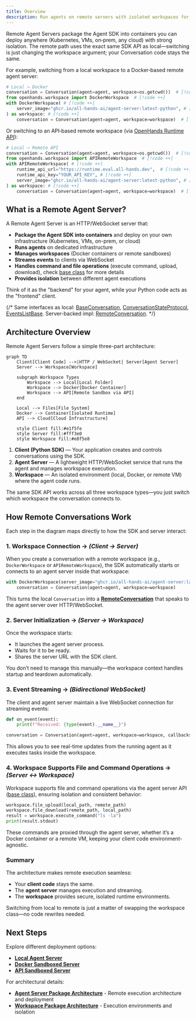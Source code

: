 ```yaml
---
title: Overview
description: Run agents on remote servers with isolated workspaces for production deployments.
---
```


Remote Agent Servers package the Agent SDK into containers you can deploy anywhere (Kubernetes, VMs, on‑prem, any cloud) with strong isolation. The remote path uses the exact same SDK API as local—switching is just changing the workspace argument; your Conversation code stays the same.


For example, switching from a local workspace to a Docker‑based remote agent server:

```python lines
# Local → Docker
conversation = Conversation(agent=agent, workspace=os.getcwd())  # [!code --]
from openhands.workspace import DockerWorkspace  # [!code ++]
with DockerWorkspace( # [!code ++]
    server_image="ghcr.io/all-hands-ai/agent-server:latest-python", # [!code ++]
) as workspace: # [!code ++]
    conversation = Conversation(agent=agent, workspace=workspace)  # [!code ++]
```

Or switching to an API‑based remote workspace (via [OpenHands Runtime API](https://runtime.all-hands.dev/)):

```python lines
# Local → Remote API
conversation = Conversation(agent=agent, workspace=os.getcwd())  # [!code --]
from openhands.workspace import APIRemoteWorkspace  # [!code ++]
with APIRemoteWorkspace( # [!code ++]
    runtime_api_url="https://runtime.eval.all-hands.dev",  # [!code ++]
    runtime_api_key="YOUR_API_KEY", # [!code ++]
    server_image="ghcr.io/all-hands-ai/agent-server:latest-python", # [!code ++]
) as workspace: # [!code ++]
    conversation = Conversation(agent=agent, workspace=workspace)  # [!code ++]
```


## What is a Remote Agent Server?

A Remote Agent Server is an HTTP/WebSocket server that:
- **Package the Agent SDK into containers** and deploy on your own infrastructure (Kubernetes, VMs, on-prem, or cloud)
- **Runs agents** on dedicated infrastructure
- **Manages workspaces** (Docker containers or remote sandboxes)
- **Streams events** to clients via WebSocket
- **Handles command and file operations** (execute command, upload, download), check [base class](https://github.com/All-Hands-AI/agent-sdk/blob/main/openhands-sdk/openhands/sdk/workspace/base.py) for more details
- **Provides isolation** between different agent executions

Think of it as the "backend" for your agent, while your Python code acts as the "frontend" client.

{/* 
Same interfaces as local: 
[BaseConversation](https://github.com/All-Hands-AI/agent-sdk/blob/main/openhands-sdk/openhands/sdk/conversation/base.py), 
[ConversationStateProtocol](https://github.com/All-Hands-AI/agent-sdk/blob/main/openhands-sdk/openhands/sdk/conversation/base.py), 
[EventsListBase](https://github.com/All-Hands-AI/agent-sdk/blob/main/openhands-sdk/openhands/sdk/conversation/events_list_base.py). Server-backed impl: 
[RemoteConversation](https://github.com/All-Hands-AI/agent-sdk/blob/main/openhands-sdk/openhands/sdk/conversation/impl/remote_conversation.py).
 */}


## Architecture Overview

Remote Agent Servers follow a simple three-part architecture:

```mermaid
graph TD
    Client[Client Code] -->|HTTP / WebSocket| Server[Agent Server]
    Server --> Workspace[Workspace]

    subgraph Workspace Types
        Workspace --> Local[Local Folder]
        Workspace --> Docker[Docker Container]
        Workspace --> API[Remote Sandbox via API]
    end

    Local --> Files[File System]
    Docker --> Container[Isolated Runtime]
    API --> Cloud[Cloud Infrastructure]

    style Client fill:#e1f5fe
    style Server fill:#fff3e0
    style Workspace fill:#e8f5e8
```

1. **Client (Python SDK)** — Your application creates and controls conversations using the SDK.  
2. **Agent Server** — A lightweight HTTP/WebSocket service that runs the agent and manages workspace execution.  
3. **Workspace** — An isolated environment (local, Docker, or remote VM) where the agent code runs.

The same SDK API works across all three workspace types—you just switch which workspace the conversation connects to.

## How Remote Conversations Work

Each step in the diagram maps directly to how the SDK and server interact:

### 1. Workspace Connection → *(Client → Server)*

When you create a conversation with a remote workspace (e.g., `DockerWorkspace` or `APIRemoteWorkspace`), the SDK automatically starts or connects to an agent server inside that workspace:

```python
with DockerWorkspace(server_image="ghcr.io/all-hands-ai/agent-server:latest") as workspace:
    conversation = Conversation(agent=agent, workspace=workspace)
```

This turns the local `Conversation` into a **[RemoteConversation](https://github.com/All-Hands-AI/agent-sdk/blob/main/openhands-sdk/openhands/sdk/conversation/impl/remote_conversation.py)** that speaks to the agent server over HTTP/WebSocket.


### 2. Server Initialization → *(Server → Workspace)*

Once the workspace starts:
- It launches the agent server process.
- Waits for it to be ready.
- Shares the server URL with the SDK client.

You don’t need to manage this manually—the workspace context handles startup and teardown automatically.

### 3. Event Streaming → *(Bidirectional WebSocket)*

The client and agent server maintain a live WebSocket connection for streaming events:

```python
def on_event(event):
    print(f"Received: {type(event).__name__}")

conversation = Conversation(agent=agent, workspace=workspace, callbacks=[on_event])
```

This allows you to see real-time updates from the running agent as it executes tasks inside the workspace.

### 4. Workspace Supports File and Command Operations → *(Server ↔ Workspace)*

Workspace supports file and command operations via the agent server API ([base class](https://github.com/All-Hands-AI/agent-sdk/blob/main/openhands-sdk/openhands/sdk/workspace/base.py)), ensuring isolation and consistent behavior:

```python
workspace.file_upload(local_path, remote_path)
workspace.file_download(remote_path, local_path)
result = workspace.execute_command("ls -la")
print(result.stdout)
```

These commands are proxied through the agent server, whether it’s a Docker container or a remote VM, keeping your client code environment-agnostic.

### Summary

The architecture makes remote execution seamless:
- Your **client code** stays the same.
- The **agent server** manages execution and streaming.
- The **workspace** provides secure, isolated runtime environments.

Switching from local to remote is just a matter of swapping the workspace class—no code rewrites needed.

## Next Steps

Explore different deployment options:

- **[Local Agent Server](/sdk/guides/agent-server/local-agent-server)**
- **[Docker Sandboxed Server](/sdk/guides/agent-server/docker-sandboxed-server)**
- **[API Sandboxed Server](/sdk/guides/agent-server/api-sandboxed-server)**

For architectural details:
- **[Agent Server Package Architecture](/sdk/arch/agent-server-package)** - Remote execution architecture and deployment
- **[Workspace Package Architecture](/sdk/arch/workspace-package)** - Execution environments and isolation
